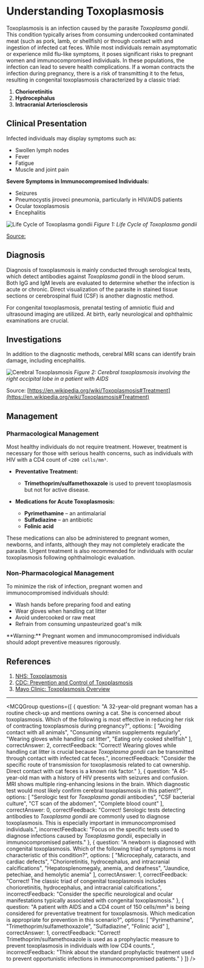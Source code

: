 
# Understanding Toxoplasmosis

Toxoplasmosis is an infection caused by the parasite _Toxoplasma gondii_. This condition typically arises from consuming undercooked contaminated meat (such as pork, lamb, or shellfish) or through contact with and ingestion of infected cat feces. While most individuals remain asymptomatic or experience mild flu-like symptoms, it poses significant risks to pregnant women and immunocompromised individuals. In these populations, the infection can lead to severe health complications. If a woman contracts the infection during pregnancy, there is a risk of transmitting it to the fetus, resulting in congenital toxoplasmosis characterized by a classic triad:

1. **Chorioretinitis**
2. **Hydrocephalus**
3. **Intracranial Arteriosclerosis**

## Clinical Presentation

Infected individuals may display symptoms such as:

- Swollen lymph nodes
- Fever
- Fatigue
- Muscle and joint pain

**Severe Symptoms in Immunocompromised Individuals:**

- Seizures
- Pneumocystis jiroveci pneumonia, particularly in HIV/AIDS patients
- Ocular toxoplasmosis
- Encephalitis

![Life Cycle of Toxoplasma gondii](https://medibuddy.co.uk/wp-content/uploads/2021/09/PLAB-Toxoplasma-1.png)
*Figure 1: Life Cycle of _Toxoplasma gondii_*

[Source: ](https://en.wikipedia.org/wiki/Toxoplasmosis#Treatment)

## Diagnosis

Diagnosis of toxoplasmosis is mainly conducted through serological tests, which detect antibodies against _Toxoplasma gondii_ in the blood serum. Both IgG and IgM levels are evaluated to determine whether the infection is acute or chronic. Direct visualization of the parasite in stained tissue sections or cerebrospinal fluid (CSF) is another diagnostic method.

For congenital toxoplasmosis, prenatal testing of amniotic fluid and ultrasound imaging are utilized. At birth, early neurological and ophthalmic examinations are crucial.

## Investigations

In addition to the diagnostic methods, cerebral MRI scans can identify brain damage, including encephalitis.

![Cerebral Toxoplasmosis](https://medibuddy.co.uk/wp-content/uploads/2021/09/PLAB-Toxoplasma-2.png)
*Figure 2: Cerebral toxoplasmosis involving the right occipital lobe in a patient with AIDS*

Source: [https://en.wikipedia.org/wiki/Toxoplasmosis#Treatment](https://en.wikipedia.org/wiki/Toxoplasmosis#Treatment)

## Management

### Pharmacological Management

Most healthy individuals do not require treatment. However, treatment is necessary for those with serious health concerns, such as individuals with HIV with a CD4 count of ``<200 cells/mm³``. 

- **Preventative Treatment:**  
  - **Trimethoprim/sulfamethoxazole** is used to prevent toxoplasmosis but not for active disease.

- **Medications for Acute Toxoplasmosis:**
  - **Pyrimethamine** – an antimalarial
  - **Sulfadiazine** – an antibiotic
  - **Folinic acid**

These medications can also be administered to pregnant women, newborns, and infants, although they may not completely eradicate the parasite. Urgent treatment is also recommended for individuals with ocular toxoplasmosis following ophthalmologic evaluation.

### Non-Pharmacological Management

To minimize the risk of infection, pregnant women and immunocompromised individuals should:

- Wash hands before preparing food and eating
- Wear gloves when handling cat litter
- Avoid undercooked or raw meat
- Refrain from consuming unpasteurized goat's milk

<Callout emoji="⚠️">
**Warning:** Pregnant women and immunocompromised individuals should adopt preventive measures rigorously.
</Callout>

## References

1. [NHS: Toxoplasmosis](https://www.nhs.uk/conditions/toxoplasmosis/)
2. [CDC: Prevention and Control of Toxoplasmosis](https://www.cdc.gov/parasites/toxoplasmosis/prevent.html)
3. [Mayo Clinic: Toxoplasmosis Overview](https://www.mayoclinic.org/diseases-conditions/toxoplasmosis/symptoms-causes/syc-20356249)

---

<MCQGroup questions={[
  {
    question: "A 32-year-old pregnant woman has a routine check-up and mentions owning a cat. She is concerned about toxoplasmosis. Which of the following is most effective in reducing her risk of contracting toxoplasmosis during pregnancy?",
    options: [
      "Avoiding contact with all animals",
      "Consuming vitamin supplements regularly",
      "Wearing gloves while handling cat litter",
      "Eating only cooked shellfish"
    ],
    correctAnswer: 2,
    correctFeedback: "Correct! Wearing gloves while handling cat litter is crucial because _Toxoplasma gondii_ can be transmitted through contact with infected cat feces.",
    incorrectFeedback: "Consider the specific route of transmission for toxoplasmosis related to cat ownership. Direct contact with cat feces is a known risk factor."
  },
  {
    question: "A 45-year-old man with a history of HIV presents with seizures and confusion. MRI shows multiple ring-enhancing lesions in the brain. Which diagnostic test would most likely confirm cerebral toxoplasmosis in this patient?",
    options: [
      "Serologic test for _Toxoplasma gondii_ antibodies",
      "CSF bacterial culture",
      "CT scan of the abdomen",
      "Complete blood count"
    ],
    correctAnswer: 0,
    correctFeedback: "Correct! Serologic tests detecting antibodies to _Toxoplasma gondii_ are commonly used to diagnose toxoplasmosis. This is especially important in immunocompromised individuals.",
    incorrectFeedback: "Focus on the specific tests used to diagnose infections caused by _Toxoplasma gondii_, especially in immunocompromised patients."
  },
  {
    question: "A newborn is diagnosed with congenital toxoplasmosis. Which of the following triad of symptoms is most characteristic of this condition?",
    options: [
      "Microcephaly, cataracts, and cardiac defects",
      "Chorioretinitis, hydrocephalus, and intracranial calcifications",
      "Hepatosplenomegaly, anemia, and deafness",
      "Jaundice, petechiae, and hemolytic anemia"
    ],
    correctAnswer: 1,
    correctFeedback: "Correct! The classic triad of congenital toxoplasmosis includes chorioretinitis, hydrocephalus, and intracranial calcifications.",
    incorrectFeedback: "Consider the specific neurological and ocular manifestations typically associated with congenital toxoplasmosis."
  },
  {
    question: "A patient with AIDS and a CD4 count of 150 cells/mm³ is being considered for preventative treatment for toxoplasmosis. Which medication is appropriate for prevention in this scenario?",
    options: [
      "Pyrimethamine",
      "Trimethoprim/sulfamethoxazole",
      "Sulfadiazine",
      "Folinic acid"
    ],
    correctAnswer: 1,
    correctFeedback: "Correct! Trimethoprim/sulfamethoxazole is used as a prophylactic measure to prevent toxoplasmosis in individuals with low CD4 counts.",
    incorrectFeedback: "Think about the standard prophylactic treatment used to prevent opportunistic infections in immunocompromised patients."
  }
]} />